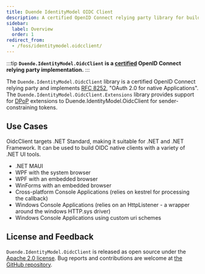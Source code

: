 ```yaml
---
title: Duende IdentityModel OIDC Client
description: A certified OpenID Connect relying party library for building native clients with .NET, supporting various UI frameworks and authentication flows
sidebar:
  label: Overview
  order: 1
redirect_from:
  - /foss/identitymodel.oidcclient/
---
```



:::tip
**`Duende.IdentityModel.OidcClient` is a [certified](https://openid.net/certification/) OpenID Connect
relying party implementation.**
:::

The `Duende.IdentityModel.OidcClient` library is a certified OpenID Connect relying party and
implements [RFC 8252](https://tools.ietf.org/html/rfc8252/), "OAuth 2.0 for native
Applications". The `Duende.IdentityModel.OidcClient.Extensions` library provides support for
[DPoP](https://datatracker.ietf.org/doc/html/rfc9449)
extensions to Duende.IdentityModel.OidcClient for sender-constraining tokens.

## Use Cases

OidcClient targets .NET Standard, making it suitable for .NET and .NET
Framework. It can be used to build OIDC native clients with a variety of .NET UI tools.

- .NET MAUI
- WPF with the system browser
- WPF with an embedded browser
- WinForms with an embedded browser
- Cross-platform Console Applications (relies on kestrel for processing the callback)
- Windows Console Applications (relies on an HttpListener - a wrapper around the windows HTTP.sys driver)
- Windows Console Applications using custom uri schemes

## License and Feedback

`Duende.IdentityModel.OidcClient` is released as open source under the
[Apache 2.0 license](https://github.com/DuendeSoftware/foss/blob/main/LICENSE).
Bug reports and contributions are welcome at
[the GitHub repository](https://github.com/DuendeSoftware/foss).

<CardGrid>
  <LinkCard
    href="https://github.com/DuendeSoftware/foss/tree/main/identity-model-oidc-client"
    title="GitHub Repository"
    description="View the source code for this library on GitHub."
  />
  <LinkCard
    href="https://www.nuget.org/packages/Duende.IdentityModel.OidcClient/"
    title="NuGet Package"
    description="View the package on NuGet.org."
  />
</CardGrid>
